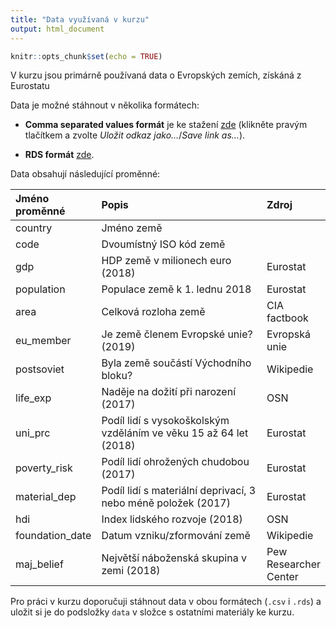 ```yaml
---
title: "Data využívaná v kurzu"
output: html_document
---
```


```r
knitr::opts_chunk$set(echo = TRUE)
```

V kurzu jsou primárně používaná data o Evropských zemích, získáná z Eurostatu 

Data je možné stáhnout v několika formátech:

- **Comma separated values formát** je ke stažení [zde](https://raw.githubusercontent.com/alesvomacka/Uvod_do_analyzy_dat_v_R/master/data/countries.csv) (klikněte pravým tlačítkem a zvolte *Uložit odkaz jako...*/*Save link as...*).

- **RDS formát** [zde](https://github.com/alesvomacka/Uvod_do_analyzy_dat_v_R/raw/master/data/countries.rds).

Data obsahují následující proměnné:

|Jméno proměnné |Popis                                                            |Zdroj                |
|:--------------|:----------------------------------------------------------------|:--------------------|
|country        |Jméno země                                                       |                     |
|code           |Dvoumístný ISO kód země                                          |                     |
|gdp            |HDP země v milionech euro (2018)                                 |Eurostat             |
|population     |Populace země k 1. lednu 2018                                    |Eurostat             |
|area           |Celková rozloha země                                             |CIA factbook         |
|eu_member      |Je země členem Evropské unie? (2019)                             |Evropská unie        |
|postsoviet     |Byla země součástí Východního bloku?                             |Wikipedie            |
|life_exp       |Naděje na dožití při narození (2017)                             |OSN                  |
|uni_prc        |Podíl lidí s vysokoškolským vzděláním ve věku 15 až 64 let (2018)|Eurostat             |
|poverty_risk   |Podíl lidí ohrožených chudobou (2017)                            |Eurostat             |
|material_dep   |Podíl lidí s materiální deprivací, 3 nebo méně položek (2017)    |Eurostat             |
|hdi            |Index lidského rozvoje (2018)                                    |OSN                  |
|foundation_date|Datum vzniku/zformování země                                     |Wikipedie            |
|maj_belief     |Největší náboženská skupina v zemi (2018)                        |Pew Researcher Center|

Pro práci v kurzu doporučuji stáhnout data v obou formátech (`.csv` i `.rds`) a uložit si je do podsložky `data` v složce s ostatními materiály ke kurzu.